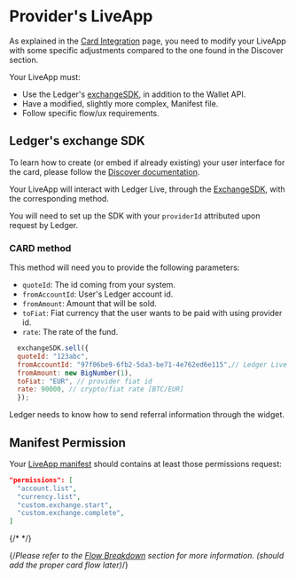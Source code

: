 
# Provider's LiveApp

As explained in the [Card Integration](../card) page, you need to modify your LiveApp with some specific adjustments compared to the one found in the Discover section.

Your LiveApp must: 
  - Use the Ledger's [exchangeSDK](https://github.com/LedgerHQ/exchange-sdk), in addition to the Wallet API.
  - Have a modified, slightly more complex, Manifest file.
  - Follow specific flow/ux requirements.


## Ledger's exchange SDK

To learn how to create (or embed if already existing) your user interface for the card, please follow the [Discover documentation](../../discover).

Your LiveApp will interact with Ledger Live, through the [ExchangeSDK](https://github.com/LedgerHQ/exchange-sdk), with the corresponding method.

You will need to set up the SDK with your `providerId` attributed upon request by Ledger.

### CARD method

This method will need you to provide the following parameters:

* `quoteId`: The id coming from your system.
* `fromAccountId`: User's Ledger account id.
* `fromAmount`: Amount that will be sold.
* `toFiat`: Fiat currency that the user wants to be paid with using provider id.
* `rate`: The rate of the fund.

```js copy
  exchangeSDK.sell({
  quoteId: "123abc",
  fromAccountId: "97f06be9-6fb2-5da3-be71-4e762ed6e115",// Ledger Live uuid4 account (can be a BTC account)
  fromAmount: new BigNumber(1),
  toFiat: "EUR", // provider fiat id
  rate: 90000, // crypto/fiat rate [BTC/EUR]
  });
```


<Callout type="info" emoji="👉">
  Ledger needs to know how to send referral information through the widget.
</Callout>


## Manifest Permission
Your [LiveApp manifest](../../../../docs/discover/wallet-api/appendix/manifest) should contains at least those permissions request:
```json copy
"permissions": [
  "account.list",
  "currency.list",
  "custom.exchange.start", 
  "custom.exchange.complete",
]
```

{/* <!-- ## Flow/UX requirements -->*/}

{/*Please refer to the [Flow Breakdown](../card/flow) section for more information. (should add the proper card flow later)*/}
